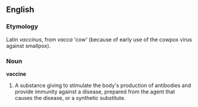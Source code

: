 ==English==
===Etymology===
Latin ''vaccinus'', from ''vacca'' 'cow' (because of early use of the cowpox virus against smallpox).

===Noun===
'''vaccine'''
#A substance giving to stimulate the body's production of antibodies and provide immunity against a disease, prepared from the agent that causes the disease, or a synthetic substitute.